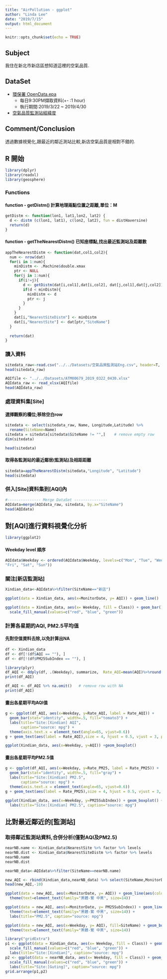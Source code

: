 ```yaml
---
title: "AirPollution - ggplot"
author: "Linda Lee"
date: "2019/7/15"
output: html_document
---
```


```r
knitr::opts_chunk$set(echo = TRUE)
```

## Subject
我住在新北市新店區想知道這裡的空氣品質.

## DataSet
* [環保署 OpenData.epa](https://opendata.epa.gov.tw/Data/Contents/ATM00679/)
    + 每日9:30PM擷取資料(+- :1 hour)
    + 執行期間:2019/3/22 ~ 2019/4/30
* [空氣品質監測站經緯度](https://erdb.epa.gov.tw/DataRepository/Facilities/AirQualityMonitorStations.aspx?topic1=%E8%A8%AD%E6%96%BD&topic2=%E5%A4%A7%E6%B0%A3&subject=%E6%B8%AC%E7%AB%99)

## Comment/Conclusion
透過數據視覺化,跟最近的鄰近測站比較,新店空氣品質是相對不錯的.

## R 開始
```r
library(dplyr)
library(readxl)
library(geosphere)
```

### Functions

#### function - getDistm() 計算地理兩點位置之距離,單位：M
```r

getDistm <- function(lon1, lat1,lon2, lat2) {
  d <- distm (c(lon1, lat1), c(lon2, lat2), fun = distHaversine)
  return(d)
}
```

#### function - getTheNearestDistm() 已知座標點,找出最近監測站及距離數
```r
appTheNearestDistm <- function(dat,col1,col2){
  num <- nrow(dat)
  for(i in 1:num){
    minDistm <- .Machine$double.xmax
    ptr <- NULL
    for(j in 1:num){
      if(i!=j){
        d <- getDistm(dat[i,col1],dat[i,col2], dat[j,col1],dat[j,col2])
        if(d < minDistm){
          minDistm <- d
          ptr <- j
        }
      }
    }
    dat[i,"NearestSiteDistm"] <- minDistm
    dat[i,"NearestSite"] <- dat[ptr,"SiteName"]
  }
  
  return(dat)
}
```


### 讀入資料
```r
sitedata_raw<-read.csv("../../Datasets/空氣品質監測站Eng.csv", header=T, sep=",")
head(sitedata_raw)

AQIfile <- "../../Datasets/ATM00679_2019_0322_0430.xlsx"
AQIdata_raw <- read_xlsx(AQIfile)
head(AQIdata_raw)
```

### 處理資料集[Site]
#### 選擇觀察的欄位;移除空白row
```r
sitedata <- select(sitedata_raw, Name, Longitude,Latitude) %>%
  rename(SiteName=Name)
sitedata = sitedata[sitedata$SiteName != "",]    # remove empty row
dim(sitedata)

head(sitedata)
```


#### 取得各監測站的最近鄰居(監測站)及相距距離
```r
sitedata=appTheNearestDistm(sitedata,"Longitude", "Latitude")
head(sitedata)
```

### 併入[Site]資料集到[AQI]內
```r
#--------------- Merge DataSet ---------------
AQIdata=merge(AQIdata_raw, sitedata, by.x="SiteName")
head(AQIdata)
```

## 對[AQI]進行資料視覺化分析
```r
library(ggplot2)
```

#### Weekday level 順序
```r
AQIdata$Weekday <- ordered(AQIdata$Weekday, levels=c("Mon", "Tue", "Wed", "Thu", 
"Fri", "Sat", "Sun"))
```

### 關注[新店監測站]
```r
Xindian_data<-AQIdata%>%filter(SiteName=="新店")
```


```r
ggplot(data = Xindian_data, aes(x=MonitorDate, y= AQI)) + geom_line()
```

```r
ggplot(data = Xindian_data, aes(x= Weekday, fill = Class)) + geom_bar() + 
  scale_fill_manual(values=c("red", "blue", "green"))
```

### 計算各星期的AQI, PM2.5平均值

#### 先對空值資料去除,以免計算出NA
```r
df <- Xindian_data
df <- df[!(df$AQI == ""), ]
df <- df[!(df$PM25SubIndex == ""), ]
```


```r
library(plyr)
df_AQI <- ddply(df, .(Weekday), summarize,  Rate_AQI=mean(AQI)%>%round(digits = 2), Rate_PM25=mean(PM25SubIndex)%>%round(digits = 2))
print(df_AQI)
```

```r
df_AQI <- df_AQI %>% na.omit()   # remove row with NA
print(df_AQI)
```

#### 畫出各星期平均AQI值
```r
g <- ggplot(df_AQI, aes(x=Weekday, y=Rate_AQI, label = Rate_AQI)) + 
  geom_bar(stat="identity", width=.5, fill="tomato3") + 
  labs(title="Site:[Xindian] AQI", 
       caption="source: mpg") + 
  theme(axis.text.x = element_text(angle=65, vjust=0.6))
g + geom_text(aes(label = Rate_AQI),size = 4, hjust = 0.5, vjust = 3, position=position_dodge(width=0.9), vjust=-0.25)
```

```r
ggplot(Xindian_data, aes(x=Weekday, y=AQI)) +geom_boxplot()
```

#### 畫出各星期平均PM2.5值
```r
g <- ggplot(df_AQI, aes(x=Weekday, y=Rate_PM25, label = Rate_PM25)) + 
  geom_bar(stat="identity", width=.5, fill="gray") + 
  labs(title="Site:[Xindian] PM2.5", 
       caption="source: mpg") + 
  theme(axis.text.x = element_text(angle=65, vjust=0.6))
g + geom_text(aes(label = Rate_PM25),size = 4, hjust = 0.5, vjust = 3, position=position_dodge(width=0.9), vjust=-0.25)
```

```r
ggplot(Xindian_data, aes(x=Weekday, y=PM25SubIndex)) + geom_boxplot() + 
  labs(title="Site:[Xindian] PM2.5", caption="source: mpg")  
```

## 比對最近鄰近的[監測站]

### 取得鄰近監測站資料,合併分析(僅對AQI及PM2.5)
```r
nearNB.name <- Xindian_data$NearestSite %>% factor %>% levels
nearNB.dist <- Xindian_data$NearestSiteDistm %>% factor %>% levels
nearNB.name
nearNB.dist
```

```r
nearNB_data<-AQIdata%>%filter(SiteName==nearNB.name)

new_AQI <- rbind(Xindian_data,nearNB_data) %>% select(SiteName,MonitorDate,AQI,PM25SubIndex,Weekday,Class,NearestSite)
head(new_AQI,-10)
```

```r
ggplot(data = new_AQI, aes(x=MonitorDate, y= AQI)) + geom_line(aes(color=SiteName))+
  theme(text=element_text(family="黑體-繁 中黑", size=14))
```

```r
ggplot(data = new_AQI, aes(x=MonitorDate, y= PM25SubIndex)) + geom_line(aes(color=SiteName))+
  theme(text=element_text(family="黑體-繁 中黑", size=14)) + 
  labs(title="PM2.5", caption="source: mpg")
```

```r
ggplot(data = new_AQI, aes(x=Weekday, y= AQI), fill=SiteName) + geom_boxplot(aes(color=SiteName))+
  theme(text=element_text(family="黑體-繁 中黑", size=14))
```

```r
library("gridExtra")
p1 <- ggplot(data = Xindian_data, aes(x= Weekday, fill = Class)) + geom_bar() + 
  scale_fill_manual(values=c("red", "blue", "green")) + 
  labs(title="Site:[Xindian]", caption="source: mpg")  
p2 <- ggplot(data = nearNB_data, aes(x= Weekday, fill = Class)) + geom_bar() + 
  scale_fill_manual(values=c("red", "blue", "green")) +  
  labs(title="Site:[Guting]", caption="source: mpg")  
grid.arrange(p1,p2)
```

